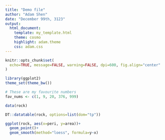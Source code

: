 ```yaml
---
title: "Demo file"
author: "Adam Shen"
date: "December 99th, 3123"
output: 
  html_document:
    template: my_template.html
    theme: cosmo
    highlight: adam.theme
    css: adam.css
---
```


```r
knitr::opts_chunk$set(
  echo=TRUE, message=FALSE, warning=FALSE, dpi=600, fig.align="center"
)
```

```r
library(ggplot2)
theme_set(theme_bw())
```

```r
# These are my favourite numbers
fav_nums <- c(1, 9, 20, 376, 999)
```

```r
data(rock)

DT::datatable(rock, options=list(dom="tp"))
```

```r
ggplot(rock, aes(x=peri, y=area))+
  geom_point()+
  geom_smooth(method="loess", formula=y~x)
```
